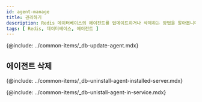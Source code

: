 ```yaml
---
id: agent-manage
title: 관리하기
description: Redis 데이터베이스의 에이전트를 업데이트하거나 삭제하는 방법을 알아봅니다.
tags: [ Redis, 데이터베이스, 에이전트 ]
---
```


<!-- 에이전트 업데이트-->
{@include: ../common-items/_db-update-agent.mdx}

## 에이전트 삭제

<!-- 에이전트 설치 서버에서 삭제하기 -->
{@include: ../common-items/_db-uninstall-agent-installed-server.mdx}

<!-- 서비스 화면에서 삭제하기 -->
{@include: ../common-items/_db-unistall-agent-in-service.mdx} 